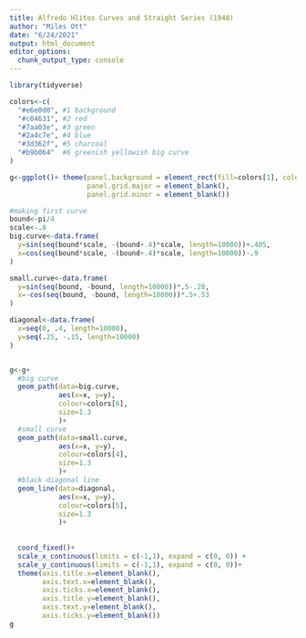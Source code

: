 ```yaml
---
title: Alfredo Hlitos Curves and Straight Series (1948)
author: "Miles Ott"
date: "6/24/2021"
output: html_document
editor_options: 
  chunk_output_type: console
---
```



```r
library(tidyverse)

colors<-c(
  "#e6e0d0", #1 background
  "#c04631", #2 red
  "#7aa03e", #3 green
  "#2a4c7e", #4 blue
  "#3d362f", #5 charcoal
  "#b9b064"  #6 greenish yellowish big curve
)

g<-ggplot()+ theme(panel.background = element_rect(fill=colors[1], colour='white'),
                   panel.grid.major = element_blank(),
                   panel.grid.minor = element_blank())

#making first curve
bound<-pi/4
scale<-.8
big.curve<-data.frame(
  y=sin(seq(bound*scale, -(bound+.4)*scale, length=10000))+.405,
  x=cos(seq(bound*scale, -(bound+.4)*scale, length=10000))-.9
)

small.curve<-data.frame(
  y=sin(seq(bound, -bound, length=10000))*.5-.28,
  x=-cos(seq(bound, -bound, length=10000))*.5+.53
)

diagonal<-data.frame(
  x=seq(0, .4, length=10000),
  y=seq(.25, -.15, length=10000)
)


g<-g+
  #big curve
  geom_path(data=big.curve, 
            aes(x=x, y=y), 
            colour=colors[6],
            size=1.3
            )+
  #small curve
  geom_path(data=small.curve, 
            aes(x=x, y=y), 
            colour=colors[4],
            size=1.3
            )+
  #black diagonal line
  geom_line(data=diagonal, 
            aes(x=x, y=y), 
            colour=colors[5],
            size=1.3
            )+
  
  
  coord_fixed()+
  scale_x_continuous(limits = c(-1,1), expand = c(0, 0)) +
  scale_y_continuous(limits = c(-1,1), expand = c(0, 0))+
  theme(axis.title.x=element_blank(),
        axis.text.x=element_blank(),
        axis.ticks.x=element_blank(),
        axis.title.y=element_blank(),
        axis.text.y=element_blank(),
        axis.ticks.y=element_blank())
g
```

